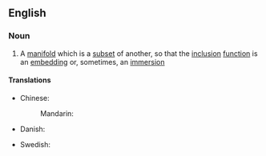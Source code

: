 ==English==
{{wikipedia}}
===Noun===
{{en-noun}}
# {{context|topology|lang=en}} A [[manifold]] which is a [[subset]] of another, so that the [[inclusion]] [[function]] is an [[embedding]] or, sometimes, an [[immersion]]
====Translations====
{{trans-top|manifold which is a subset of another}}
* Chinese:
*: Mandarin: {{t|cmn|子流形|tr=zǐ iúxíng|sc=Hani}}
* Danish: {{t-|da|delmangfoldighed|c}}
{{trans-mid}}
* Swedish: {{t-|sv|delmångfald|c}}
{{trans-bottom}}